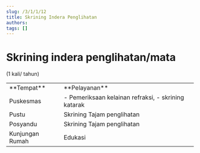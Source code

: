 ```yaml
---
slug: /3/1/1/12
title: Skrining Indera Penglihatan
authors: 
tags: []
---
```


# Skrining indera penglihatan/mata 

(1 kali/ tahun)

<table>
  <tr>
    <td>**Tempat**</td>
    <td>**Pelayanan**</td>
  </tr>
  <tr>
    <td>Puskesmas</td>
    <td>
    - Pemeriksaan kelainan refraksi, 
    - skrining katarak
    </td>
  </tr>
  <tr>
    <td>Pustu</td>
    <td>Skrining Tajam penglihatan</td>
  </tr>
  <tr>
    <td>Posyandu</td>
    <td>Skrining Tajam penglihatan</td>
  </tr>
  <tr>
    <td>Kunjungan Rumah</td>
    <td>Edukasi</td>
  </tr>
</table>
